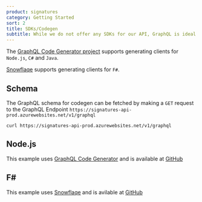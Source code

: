 ```yaml
---
product: signatures
category: Getting Started
sort: 2
title: SDKs/Codegen
subtitle: While we do not offer any SDKs for our API, GraphQL is ideal for codegenerated clients.
---
```



The [GraphQL Code Generator project](https://www.graphql-code-generator.com/) supports generating clients for `Node.js`, `C#` and `Java`.

[Snowflaqe](https://github.com/Zaid-Ajaj/Snowflaqe) supports generating clients for `F#`.

## Schema

The GraphQL schema for codegen can be fetched by making a `GET` request to the GraphQL Endpoint `https://signatures-api-prod.azurewebsites.net/v1/graphql`

```
curl https://signatures-api-prod.azurewebsites.net/v1/graphql
```

## Node.js

This example uses [GraphQL Code Generator](https://www.graphql-code-generator.com/) and is available at [GitHub](https://github.com/criipto/samples/tree/master/Signing/nodejs)

## F#

This example uses [Snowflaqe](https://github.com/Zaid-Ajaj/Snowflaqe) and is avilable at [GitHub](https://github.com/criipto/demo-app-signatures-api)
